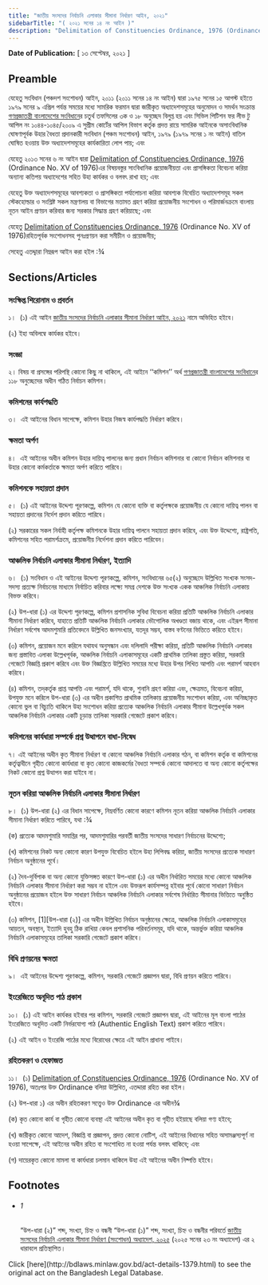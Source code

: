 ```yaml
---
title: "জাতীয় সংসদের নির্বাচনি এলাকার সীমানা নির্ধারণ আইন, ২০২১"
sidebarTitle: "( ২০২১ সনের ১৪ নং আইন )"
description: "Delimitation of Constituencies Ordinance, 1976 (Ordinance No. XV of 1976) রহিতপূর্বক সংশোধনসহ পুনঃপ্রণয়নকল্পে প্রণীত আইন"
---
```


**Date of Publication:** [ ১৩ সেপ্টেম্বর, ২০২১ ]

## Preamble

যেহেতু সংবিধান (পঞ্চদশ সংশোধন) আইন, ২০১১ (২০১১ সনের ১৪ নং আইন) দ্বারা ১৯৭৫ সনের ১৫ আগস্ট হইতে ১৯৭৯ সনের ৯ এপ্রিল পর্যন্ত সময়ের মধ্যে সামরিক ফরমান দ্বারা জারীকৃত অধ্যাদেশসমূহের অনুমোদন ও সমর্থন সংক্রান্ত [গণপ্রজাতন্ত্রী বাংলাদেশের সংবিধান](/act-957.html "গণপ্রজাতন্ত্রী বাংলাদেশের সংবিধান")ের চতুর্থ তফসিলের ৩ক ও ১৮ অনুচ্ছেদ বিলুপ্ত হয় এবং সিভিল পিটিশন ফর লীভ টু আপিল নং ১০৪৪-১০৪৫/২০০৯ এ সুপ্রীম কোর্টের আপিল বিভাগ কর্তৃক প্রদত্ত রায়ে সামরিক আইনকে অসাংবিধানিক ঘোষণাপূর্বক উহার বৈধতা প্রদানকারী সংবিধান (পঞ্চম সংশোধন) আইন, ১৯৭৯ (১৯৭৯ সনের ১ নং আইন) বাতিল ঘোষিত হওয়ায় উক্ত অধ্যাদেশসমূহের কার্যকারিতা লোপ পায়; এবং

যেহেতু ২০১৩ সনের ৬ নং আইন দ্বারা [Delimitation of Constituencies Ordinance, 1976](/laws/act-514 "Delimitation of Constituencies Ordinance, 1976") (Ordinance No. XV of 1976)এর বিষয়বস্তুর সাংবিধানিক প্রয়োজনীয়তা এবং প্রাসঙ্গিকতা বিবেচনা করিয়া অন্যান্য কতিপয় অধ্যাদেশের সহিত উহা কার্যকর ও বলবৎ রাখা হয়; এবং

যেহেতু উক্ত অধ্যাদেশসমূহের আবশ্যকতা ও প্রাসঙ্গিকতা পর্যালোচনা করিয়া আবশ্যক বিবেচিত অধ্যাদেশসমূহ সকল স্টেকহোল্ডার ও সংশ্লিষ্ট সকল মন্ত্রণালয় বা বিভাগের মতামত গ্রহণ করিয়া প্রয়োজনীয় সংশোধন ও পরিমার্জনক্রমে বাংলায় নূতন আইন প্রণয়ন করিবার জন্য সরকার সিদ্ধান্ত গ্রহণ করিয়াছে; এবং

যেহেতু [Delimitation of Constituencies Ordinance, 1976](/laws/act-514 "Delimitation of Constituencies Ordinance, 1976") (Ordinance No. XV of 1976)রহিতপূর্বক সংশোধনসহ পুনঃপ্রণয়ন করা সমীচীন ও প্রয়োজনীয়;

সেহেতু এতদ্দ্বারা নিম্নরূপ আইন করা হইল :¾

## Sections/Articles

### সংক্ষিপ্ত শিরোনাম ও প্রবর্তন

১।  (১) এই আইন [জাতীয় সংসদের নির্বাচনি এলাকার সীমানা নির্ধারণ আইন, ২০২১](/laws/act-1379 "জাতীয় সংসদের নির্বাচনি এলাকার সীমানা নির্ধারণ আইন, ২০২১") নামে অভিহিত হইবে।

(২) ইহা অবিলম্বে কার্যকর হইবে।

### সংজ্ঞা

২। বিষয় বা প্রসঙ্গের পরিপন্থি কোনো কিছু না থাকিলে, এই আইনে ‘‘কমিশন’’ অর্থ [গণপ্রজাতন্ত্রী বাংলাদেশের সংবিধান](/act-957.html "গণপ্রজাতন্ত্রী বাংলাদেশের সংবিধান")ের ১১৮ অনুচ্ছেদের অধীন গঠিত নির্বাচন কমিশন।

### কমিশনের কার্যপদ্ধতি

৩।  এই আইনের বিধান সাপেক্ষে, কমিশন উহার নিজস্ব কার্যপদ্ধতি নির্ধারণ করিবে।

### ক্ষমতা অর্পণ

৪।  এই আইনের অধীন কমিশন উহার দায়িত্ব পালনের জন্য প্রধান নির্বাচন কমিশনার বা কোনো নির্বাচন কমিশনার বা উহার কোনো কর্মকর্তাকে ক্ষমতা অর্পণ করিতে পারিবে।

### কমিশনকে সহায়তা প্রদান

৫।  (১) এই আইনের উদ্দেশ্য পূরণকল্পে, কমিশন যে কোনো ব্যক্তি বা কর্তৃপক্ষকে প্রয়োজনীয় যে কোনো দায়িত্ব পালন বা সহায়তা প্রদানের নির্দেশ প্রদান করিতে পারিবে।

(২) সরকারের সকল নির্বাহী কর্তৃপক্ষ কমিশনকে উহার দায়িত্ব পালনে সহায়তা প্রদান করিবে, এবং উক্ত উদ্দেশ্যে, রাষ্ট্রপতি, কমিশনের সহিত পরামর্শক্রমে, প্রয়োজনীয় নির্দেশনা প্রদান করিতে পারিবেন।

### আঞ্চলিক নির্বাচনি এলাকার সীমানা নির্ধারণ, ইত্যাদি

৬।  (১) সংবিধান ও এই আইনের উদ্দেশ্য পূরণকল্পে, কমিশন, সংবিধানের ৬৫(২) অনুচ্ছেদে উল্লিখিত সংখ্যক সংসদ-সদস্য প্রত্যক্ষ নির্বাচনের মাধ্যমে নির্বাচিত করিবার লক্ষ্যে সমগ্র দেশকে উক্ত সংখ্যক একক আঞ্চলিক নির্বাচনি এলাকায় বিভক্ত করিবে।

(২) উপ-ধারা (১) এর উদ্দেশ্য পূরণকল্পে, কমিশন প্রশাসনিক সুবিধা বিবেচনা করিয়া প্রতিটি আঞ্চলিক নির্বাচনি এলাকার সীমানা নির্ধারণ করিবে, যাহাতে প্রতিটি আঞ্চলিক নির্বাচনি এলাকার ভৌগোলিক অখণ্ডতা বজায় থাকে, এবং এইরূপ সীমানা নির্ধারণ সর্বশেষ আদমশুমারি প্রতিবেদনে উল্লিখিত জনসংখ্যার, যতদূর সম্ভব, বাস্তব বণ্টনের ভিত্তিতে করিতে হইবে।

(৩) কমিশন, প্রয়োজন মনে করিলে যথাযথ অনুসন্ধান এবং দলিলাদি পরীক্ষা করিয়া, প্রতিটি আঞ্চলিক নির্বাচনি এলাকার জন্য প্রস্তাবিত এলাকা উল্লেখপূর্বক, আঞ্চলিক নির্বাচনি এলাকাসমূহের একটি প্রাথমিক তালিকা প্রস্তুত করিয়া, সরকারি গেজেটে বিজ্ঞপ্তি প্রকাশ করিবে এবং উক্ত বিজ্ঞপ্তিতে উল্লিখিত সময়ের মধ্যে উহার উপর লিখিত আপত্তি এবং পরামর্শ আহবান করিবে।

(৪) কমিশন, তদ্‌কর্তৃক প্রাপ্ত আপত্তি এবং পরামর্শ, যদি থাকে, শুনানি গ্রহণ করিয়া এবং, ক্ষেত্রমত, বিবেচনা করিয়া, উপযুক্ত মনে করিলে উপ-ধারা (৩) এর অধীন প্রকাশিত প্রাথমিক তালিকায় প্রয়োজনীয় সংশোধন করিয়া, এবং অনিচ্ছাকৃত কোনো ভুল বা বিচ্যুতি থাকিলে উহা সংশোধন করিয়া প্রত্যেক আঞ্চলিক নির্বাচনি এলাকার সীমানা উল্লেখপূর্বক সকল আঞ্চলিক নির্বাচনি এলাকার একটি চূড়ান্ত তালিকা সরকারি গেজেটে প্রকাশ করিবে।

### কমিশনের কার্যধারা সম্পর্কে প্রশ্ন উত্থাপনে বাধা-নিষেধ

৭। এই আইনের অধীন কৃত সীমানা নির্ধারণ বা কোনো আঞ্চলিক নির্বাচনি এলাকার গঠন, বা কমিশন কর্তৃক বা কমিশনের কর্তৃত্বাধীনে গৃহীত কোনো কার্যধারা বা কৃত কোনো কাজকর্মের বৈধতা সম্পর্কে কোনো আদালতে বা অন্য কোনো কর্তৃপক্ষের নিকট কোনো প্রশ্ন উত্থাপন করা যাইবে না।

### নূতন করিয়া আঞ্চলিক নির্বাচনি এলাকার সীমানা নির্ধারণ

৮।  (১) উপ-ধারা (২) এর বিধান সাপেক্ষে, নিম্নবর্ণিত কোনো কারণে কমিশন নূতন করিয়া আঞ্চলিক নির্বাচনি এলাকার সীমানা নির্ধারণ করিতে পারিবে, যথা :¾

(ক) প্রত্যেক আদমশুমারি সমাপ্তির পর, আদমশুমারির পরবর্তী জাতীয় সংসদের সাধারণ নির্বাচনের উদ্দেশ্যে;

(খ) কমিশনের নিকট অন্য কোনো কারণ উপযুক্ত বিবেচিত হইলে উহা লিপিবদ্ধ করিয়া, জাতীয় সংসদের প্রত্যেক সাধারণ নির্বাচন অনুষ্ঠানের পূর্বে।

(২) দৈব-দুর্বিপাক বা অন্য কোনো যুক্তিসঙ্গত কারণে উপ-ধারা (১) এর অধীন নির্ধারিত সময়ের মধ্যে কোনো আঞ্চলিক নির্বাচনি এলাকার সীমানা নির্ধারণ করা সম্ভব না হইলে এবং উক্তরূপ কার্যসম্পন্ন হইবার পূর্বে কোনো সাধারণ নির্বাচন অনুষ্ঠানের প্রয়োজন হইলে উক্ত সাধারণ নির্বাচন আঞ্চলিক নির্বাচনি এলাকার সর্বশেষ নির্ধারিত সীমানার ভিত্তিতে অনুষ্ঠিত হইবে।

(৩) কমিশন, [1][উপ-ধারা (২)] এর অধীন উল্লিখিত নির্বাচন অনুষ্ঠানের ক্ষেত্রে, আঞ্চলিক নির্বাচনি এলাকাসমূহের আয়তন, অবস্থান, ইত্যাদি হুবহু ঠিক রাখিয়া কেবল প্রশাসনিক পরিবর্তনসমূহ, যদি থাকে, অন্তর্ভুক্ত করিয়া আঞ্চলিক নির্বাচনি এলাকাসমূহের তালিকা সরকারি গেজেটে প্রকাশ করিবে।

### বিধি প্রণয়নের ক্ষমতা

৯।  এই আইনের উদ্দেশ্য পূরণকল্পে, কমিশন, সরকারি গেজেটে প্রজ্ঞাপন দ্বারা, বিধি প্রণয়ন করিতে পারিবে।

### ইংরেজিতে অনূদিত পাঠ প্রকাশ

১০।  (১) এই আইন কার্যকর হইবার পর কমিশন, সরকারি গেজেটে প্রজ্ঞাপন দ্বারা, এই আইনের মূল বাংলা পাঠের ইংরেজিতে অনূদিত একটি নির্ভরযোগ্য পাঠ (Authentic English Text) প্রকাশ করিতে পারিবে।

(২) এই আইন ও ইংরেজি পাঠের মধ্যে বিরোধের ক্ষেত্রে এই আইন প্রাধান্য পাইবে।

### রহিতকরণ ও হেফাজত

১১।  (১) [Delimitation of Constituencies Ordinance, 1976](/laws/act-514 "Delimitation of Constituencies Ordinance, 1976") (Ordinance No. XV of 1976), অতঃপর উক্ত Ordinance বলিয়া উল্লিখিত, এতদ্দারা রহিত করা হইল।

(২) উপ-ধারা ১) এর অধীন রহিতকরণ সত্ত্বেও উক্ত Ordinance এর অধীন¾

(ক) কৃত কোনো কার্য বা গৃহীত কোনো ব্যবস্থা এই আইনের অধীন কৃত বা গৃহীত হইয়াছে বলিয়া গণ্য হইবে;

(খ) জারীকৃত কোনো আদেশ, বিজ্ঞপ্তি বা প্রজ্ঞাপন, প্রদত্ত কোনো নোটিশ, এই আইনের বিধানের সহিত অসামঞ্জস্যপূর্ণ না হওয়া সাপেক্ষে, এই আইনের অধীন রহিত বা সংশোধিত না হওয়া পর্যন্ত বলবৎ থাকিবে; এবং

(গ) দায়েরকৃত কোনো মামলা বা কার্যধারা চলমান থাকিলে উহা এই আইনের অধীন নিষ্পত্তি হইবে।

## Footnotes

- ###### 1

  “উপ-ধারা (২)” শব্দ, সংখ্যা, চিহ্ন ও বন্ধনী “উপ-ধারা (১)” শব্দ, সংখ্যা, চিহ্ন ও বন্ধনীর পরিবর্তে [জাতীয় সংসদের নির্বাচনি এলাকার সীমানা নির্ধারণ (সংশোধন) অধ্যাদেশ, ২০২৫](/laws/act-1536 "জাতীয় সংসদের নির্বাচনি এলাকার সীমানা নির্ধারণ (সংশোধন) অধ্যাদেশ, ২০২৫") (২০২৫ সনের ২৩ নং অধ্যাদেশ) এর ২ ধারাবলে প্রতিস্থাপিত।

<Note>
  Click [here](http://bdlaws.minlaw.gov.bd/act-details-1379.html) to see the original act on the Bangladesh Legal Database.
</Note>
